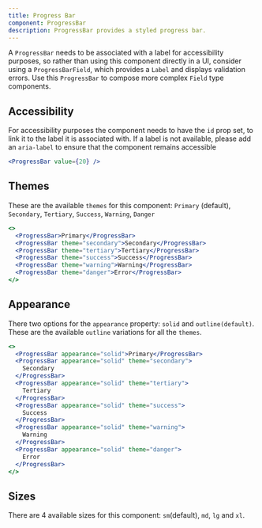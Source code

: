 ```yaml
---
title: Progress Bar
component: ProgressBar
description: ProgressBar provides a styled progress bar.
---
```


A `ProgressBar` needs to be associated with a label for accessibility purposes, so rather than using this component directly in a UI, consider using a `ProgressBarField`, which provides a `Label` and displays validation errors. Use this `ProgressBar` to compose more complex `Field` type components.

## Accessibility

For accessibility purposes the component needs to have the `id` prop set, to link it to the label it is associated with. If a label is not available, please add an `aria-label` to ensure that the component remains accessible

```jsx live center
<ProgressBar value={20} />
```

## Themes

These are the available `themes` for this component: `Primary` (default), `Secondary`, `Tertiary`, `Success`, `Warning`, `Danger`

```jsx preview center
<>
  <ProgressBar>Primary</ProgressBar>
  <ProgressBar theme="secondary">Secondary</ProgressBar>
  <ProgressBar theme="tertiary">Tertiary</ProgressBar>
  <ProgressBar theme="success">Success</ProgressBar>
  <ProgressBar theme="warning">Warning</ProgressBar>
  <ProgressBar theme="danger">Error</ProgressBar>
</>
```

## Appearance

There two options for the `appearance` property: `solid` and `outline(default)`. These are the available `outline` variations for all the `themes`.

```jsx preview center
<>
  <ProgressBar appearance="solid">Primary</ProgressBar>
  <ProgressBar appearance="solid" theme="secondary">
    Secondary
  </ProgressBar>
  <ProgressBar appearance="solid" theme="tertiary">
    Tertiary
  </ProgressBar>
  <ProgressBar appearance="solid" theme="success">
    Success
  </ProgressBar>
  <ProgressBar appearance="solid" theme="warning">
    Warning
  </ProgressBar>
  <ProgressBar appearance="solid" theme="danger">
    Error
  </ProgressBar>
</>
```

## Sizes

There are 4 available sizes for this component: `sm`(default), `md`, `lg` and `xl`.
